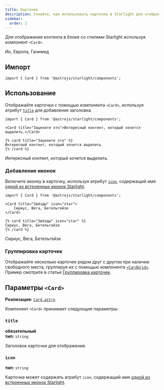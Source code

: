 ```yaml
---
title: Карточки
description: Узнайте, как использовать карточки в Starlight для отображения содержимого в прямоугольных блоках.
sidebar:
  order: 2
---
```



Для отображения контента в блоке со стилями Starlight используя компонент `<Card>`.


<Preview>

<Card slot="preview" title="Луны" icon="moon">
	Ио, Европа, Ганимед
</Card>

</Preview>

## Импорт

```tsx
import { Card } from '@astrojs/starlight/components';
```

## Использование

Отображайте карточки с помощью компонента `<Card>`, используя атрибут [`title`](#title) для добавления заголовка.

<Preview>

```mdx
import { Card } from '@astrojs/starlight/components';

<Card title="Зацените это">Интересный контент, который хочется выделить.</Card>
```

<Fragment slot="markdoc">

```markdoc
{% card title="Зацените это" %}
Интересный контент, который хочется выделить.
{% /card %}
```

</Fragment>

<Card slot="preview" title="Зацените это">
	Интересный контент, который хочется выделить.
</Card>

</Preview>

### Добавление иконок

Включите иконку в карточку, используя атрибут [`icon`](#icon), содержащий имя [одной из встроенных иконок Starlight](/ru/reference/icons/#все-иконки).

<Preview>

```mdx 'icon="star"'
import { Card } from '@astrojs/starlight/components';

<Card title="Звёзды" icon="star">
	Сириус, Вега, Бетельгейзе
</Card>
```

<Fragment slot="markdoc">

```markdoc 'icon="star"'
{% card title="Звёзды" icon="star" %}
Сириус, Вега, Бетельгейзе
{% /card %}
```

</Fragment>

<Card slot="preview" title="Звёзды" icon="star">
	Сириус, Вега, Бетельгейзе
</Card>

</Preview>

### Группировка карточек

Отображайте несколько карточек рядом друг с другом при наличии свободного места, группируя их с помощью компонента [`<CardGrid>`](/ru/components/card-grids/).
Пример смотрите в статье [Группировка карточек](/ru/components/card-grids/#группировка-карточек).

## Параметры `<Card>`

**Реализация:** [`Card.astro`](https://github.com/withastro/starlight/blob/main/packages/starlight/user-components/Card.astro)

Компонент `<Card>` принимает следующие параметры:

### `title`

**обязательный**  
**тип:** `string`

Заголовок карточки для отображения.

### `icon`

**тип:** `string`

Карточка может содержать атрибут `icon`, содержащий имя [одной из встроенных иконок Starlight](/ru/reference/icons/#все-иконки).
